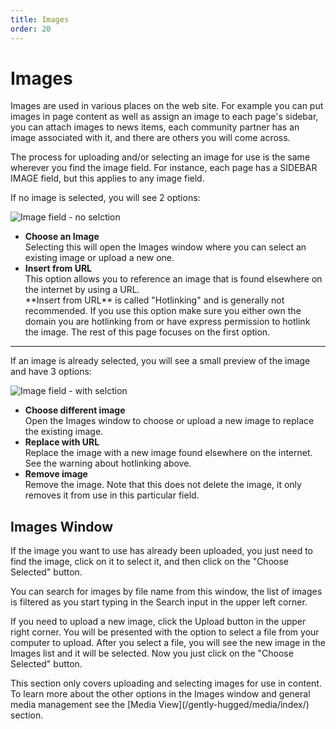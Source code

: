 ```yaml
---
title: Images
order: 20
---
```

# Images

Images are used in various places on the web site. For example you can put images in page content as well as assign an image to each page's sidebar, you can attach images to news items, each community partner has an image associated with it, and there are others you will come across.

The process for uploading and/or selecting an image for use is the same wherever you find the image field. For instance, each page has a SIDEBAR IMAGE field, but this applies to any image field. 

If no image is selected, you will see 2 options: 

![Image field - no selction](/images/image-no-selection.jpg)

* **Choose an Image**\
    Selecting this will open the Images window where you can select an existing image or upload a new one.  
* **Insert from URL**\
    This option allows you to reference an image that is found elsewhere on the internet by using a URL.
    <Aside type="warning">
        **Insert from URL** is called "Hotlinking" and is generally not recommended. If you use this option make sure you either own the domain you are hotlinking from or have express permission to hotlink the image. The rest of this page focuses on the first option.
    </Aside>

<hr />

If an image is already selected, you will see a small preview of the image and have 3 options:

![Image field - with selction](/images/image-with-selection.jpg)

* **Choose different image**\
    Open the Images window to choose or upload a new image to replace the existing image.
* **Replace with URL**\
    Replace the image with a new image found elsewhere on the internet. See the warning about hotlinking above. 
* **Remove image**\
    Remove the image. Note that this does not delete the image, it only removes it from use in this particular field.

## Images Window

If the image you want to use has already been uploaded, you just need to find the image, click on it to select it, and then click on the "Choose Selected" button.

<Aside>
    You can search for images by file name from this window, the list of images is filtered as you start typing in the Search input in the upper left corner. 
</Aside>

If you need to upload a new image, click the Upload button in the upper right corner. You will be presented with the option to select a file from your computer to upload. After you select a file, you will see the new image in the Images list and it will be selected. Now you just click on the "Choose Selected" button.

<Aside>
    This section only covers uploading and selecting images for use in content. To learn more about the other options in the Images window and general media management see the [Media View](/gently-hugged/media/index/) section. 
</Aside>